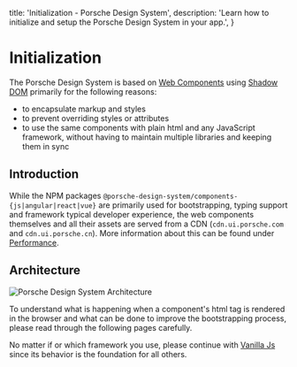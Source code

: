   title: 'Initialization - Porsche Design System',
  description: 'Learn how to initialize and setup the Porsche Design System in your app.',
}

# Initialization

The Porsche Design System is based on [Web Components](https://developer.mozilla.org/en-US/docs/Web/API/Web_components)
using [Shadow DOM](https://developer.mozilla.org/en-US/docs/Web/API/Web_components/Using_shadow_DOM) primarily for the
following reasons:

- to encapsulate markup and styles
- to prevent overriding styles or attributes
- to use the same components with plain html and any JavaScript framework, without having to maintain multiple libraries
and keeping them in sync

## Introduction

While the NPM packages `@porsche-design-system/components-{js|angular|react|vue}` are primarily used for bootstrapping,
typing support and framework typical developer experience, the web components themselves and all their assets are served
from a CDN (`cdn.ui.porsche.com` and `cdn.ui.porsche.cn`).
More information about this can be found under [Performance](/must-know/performance/cdn).

## Architecture

![Porsche Design System Architecture](assets/pds-architecture.png)

To understand what is happening when a component's html tag is rendered in the browser and what can be done to improve
the bootstrapping process, please read through the following pages carefully.

No matter if or which framework you use, please continue with [Vanilla Js](/must-know/initialization/vanilla-js) since
its behavior is the foundation for all others.
